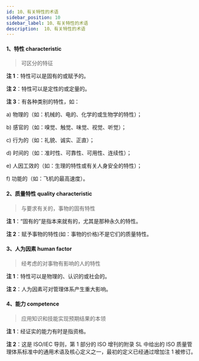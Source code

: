 ```yaml
---
id: 10、有关特性的术语
sidebar_position: 10
sidebar_label: 10、有关特性的术语
description:  10、有关特性的术语
---
```



 
#### **1、特性 characteristic**

> 可区分的特征

**注 1**：特性可以是固有的或赋予的。

**注 2**：特性可以是定性的或定量的。

**注 3**：有各种类别的特性，如：

a) 物理的（如：机械的、电的、化学的或生物学的特性）；

b) 感官的（如：嗅觉、触觉、味觉、视觉、听觉）；

c) 行为的（如：礼貌、诚实、正直）；

d) 时间的（如：准时性、可靠性、可用性、连续性）；

e) 人因工效的（如：生理的特性或有关人身安全的特性）；

f) 功能的（如：飞机的最高速度）。

#### **2、质量特性 quality characteristic**

> 与要求有关的，事物的固有特性

**注 1**：“固有的”是指本来就有的，尤其是那种永久的特性。

**注 2**：赋予事物的特性(如：事物的价格)不是它们的质量特性。

#### **3、人为因素 human factor**

> 经考虑的对事物有影响的人的特性

**注 1**：特性可以是物理的、认识的或社会的。

**注 2**：人为因素可对管理体系产生重大影响。

#### **4、能力 competence**

> 应用知识和技能实现预期结果的本领

**注 1**：经证实的能力有时是指资格。

**注 2**：这是 ISO/IEC 导则，第 1 部分的 ISO 增刊的附录 SL 中给出的 ISO 质量管理体系标准中的通用术语及核心定义之一，最初的定义已经通过增加注 1 被修订。


